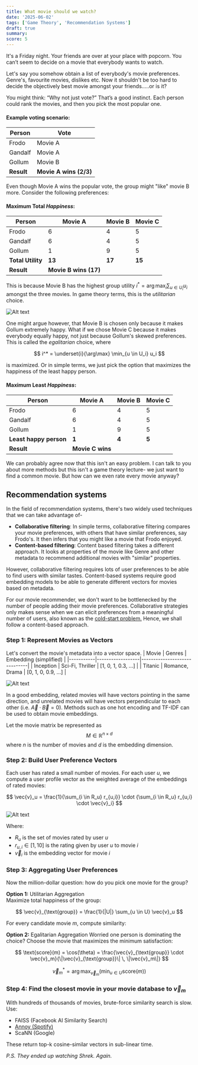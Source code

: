```yaml
---
title: What movie should we watch?
date: '2025-06-02'
tags: ['Game Theory', 'Recommendation Systems']
draft: true
summary:
score: 5
---
```


It's a Friday night. Your friends are over at your place with popcorn. You can’t seem to decide on a movie that everybody wants to watch.

Let's say you somehow obtain a list of everybody's movie preferences. Genre's, favourite movies, dislikes etc. Now it shouldn't be too hard to decide the objectively best movie amongst your friends.....or is it?

You might think: “Why not just vote?” That’s a good instinct. Each person could rank the movies, and then you pick the most popular one.

#### Example voting scenario:

| Person     | Vote                   |
| ---------- | ---------------------- |
| Frodo      | Movie A                |
| Gandalf    | Movie A                |
| Gollum     | Movie B                |
| **Result** | **Movie A wins (2/3)** |

Even though Movie A wins the popular vote, the group might "like" movie B more. Consider the following preferences:

#### Maximum Total _Happiness_:

| Person            | Movie A               | Movie B | Movie C |
| ----------------- | --------------------- | ------- | ------- |
| Frodo             | 6                     | 4       | 5       |
| Gandalf           | 6                     | 4       | 5       |
| Gollum            | 1                     | 9       | 5       |
| **Total Utility** | **13**                | **17**  | **15**  |
| **Result**        | **Movie B wins (17)** |

This is because Movie B has the highest group utility $i^*=\arg\max_i \sum_{u\in U_i} u_i$ amongst the three movies. In game theory terms, this is the _utilitarian_ choice.

<div style={{ display: 'flex', justifyContent: 'center' }}>
  <img src="/static/images/gollumm.png" alt="Alt text" style={{ width: '35%' }} />
</div>

One might argue however, that Movie B is chosen only because it makes Gollum extremely happy. What if we chose Movie C because it makes everybody equally happy, not just because Gollum's skewed preferences. This is called the _egalitarian_ choice, where

$$
i^* = \underset{i}{\arg\max} \min_{u \in U_i} u_i
$$

is maximized. Or in simple terms, we just pick the option that maximizes the happiness of the least happy person.

#### Maximum Least _Happiness_:

| Person                 | Movie A          | Movie B | Movie C |
| ---------------------- | ---------------- | ------- | ------- |
| Frodo                  | 6                | 4       | 5       |
| Gandalf                | 6                | 4       | 5       |
| Gollum                 | 1                | 9       | 5       |
| **Least happy person** | **1**            | **4**   | **5**   |
| **Result**             | **Movie C wins** |

We can probably agree now that this isn't an easy problem. I can talk to you about more methods but this isn't a game theory lecture- we just want to find a common movie. But how can we even rate every movie anyway?

## Recommendation systems

In the field of recommendation systems, there's two widely used techniques that we can take advantage of-

- **Collaborative filtering**: In simple terms, collaborative filtering compares your movie preferences, with others that have similar preferences, say Frodo's. It then infers that you might like a movie that Frodo enjoyed.
- **Content-based filtering**: Content based filtering takes a different approach. It looks at properties of the movie like Genre and other metadata to recommend additional movies with "similar" properties.

However, collaborative filtering requires lots of user preferences to be able to find users with similar tastes. Content-based systems require good embedding models to be able to generate different vectors for movies based on metadata.

For our movie recommender, we don't want to be bottlenecked by the number of people adding their movie preferences. Collaborative strategies only makes sense when we can elicit preferences from a meaningful number of users, also known as the [cold-start problem.](<https://en.wikipedia.org/wiki/Cold_start_(recommender_systems)>) Hence, we shall follow a content-based approach.

### Step 1: Represent Movies as Vectors

Let's convert the movie's metadata into a vector space.
| Movie | Genres | Embedding (simplified) |
|-----------|------------------|------------------------------|
| Inception | Sci-Fi, Thriller | [1, 0, 1, 0.3, ...] |
| Titanic | Romance, Drama | [0, 1, 0, 0.9, ...] |

<div style={{ display: 'flex', justifyContent: 'center' }}>
  <img src="/static/images/word2vec.png" alt="Alt text" style={{ width: '55%' }} />
</div>

In a good embedding, related movies will have vectors pointing in the same direction, and unrelated movies will have vectors perpendicular to each other (i.e. $\vec{A} \cdot \vec{B} = 0$). Methods such as one hot encoding and TF-IDF can be used to obtain movie embeddings.

Let the movie matrix be represented as $$M \in \mathbb{R}^{n \times d}$$ where $n$ is the number of movies and $d$ is the embedding dimension.

### Step 2: Build User Preference Vectors

Each user has rated a small number of movies. For each user $u$, we compute a user profile vector as the weighted average of the embeddings of rated movies:

$$
\vec{v}_u = \frac{1}{\sum_{i \in R_u} r_{u,i}} \cdot {\sum_{i \in R_u} r_{u,i} \cdot \vec{v}_i}
$$

<div style={{ display: 'flex', justifyContent: 'center' }}>
  <img src="/static/images/vec-avg.png" alt="Alt text" style={{ width: '20%' }} />
</div>

Where:

- $R_u$ is the set of movies rated by user $u$
- $r_{u,i} \in [1,10]$ is the rating given by user $u$ to movie $i$
- $\vec{v}_i$ is the embedding vector for movie $i$

### Step 3: Aggregating User Preferences

Now the million-dollar question: how do you pick one movie for the group?

**Option 1:** Utilitarian Aggregation  
Maximize total happiness of the group:

$$
\vec{v}_{\text{group}} = \frac{1}{|U|} \sum_{u \in U} \vec{v}_u
$$

For every candidate movie $m$, compute similarity:

**Option 2:** Egalitarian Aggregation
Worried one person is dominating the choice? Choose the movie that maximizes the minimum satisfaction:

$$
\text{score}(m) = \cos(\theta) = \frac{\vec{v}_{\text{group}} \cdot \vec{v}_m}{\|\vec{v}_{\text{group}}\| \, \|\vec{v}_m\|}
$$

$$
\vec{v}_m^* = \arg\max_{\vec{v}_m} \left( \min_{u \in U} \text{score}(m) \right)
$$

### Step 4: Find the closest movie in your movie database to $\vec{v}_m$

With hundreds of thousands of movies, brute-force similarity search is slow. Use:

- FAISS (Facebook AI Similarity Search)
- [Annoy (Spotify)](https://sds-aau.github.io/M3Port19/portfolio/ann/)
- ScaNN (Google)

These return top-k cosine-similar vectors in sub-linear time.

_P.S. They ended up watching Shrek. Again._

<BlogNewsletterForm title="Get an email when the next blog is published! No spam." />
